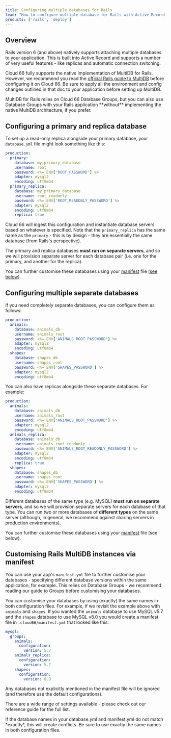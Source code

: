 ```yaml
---
title: Configuring multiple databases for Rails
lead: "How to configure multiple database for Rails with Active Record (i.e. native Rails MultiDB)"
products: ['rails', 'deploy']
---
```

 
## Overview

Rails version 6 (and above) natively supports attaching multiple databases to your application. This is built into Active Record and supports a number of very useful features - like replicas and automatic connection switching. 

Cloud 66 fully supports the native implementation of MultiDB for Rails. However, we recommend you read the [official Rails guide to MultiDB](https://guides.rubyonrails.org/active_record_multiple_databases/) before configuring it on Cloud 66. Be sure to apply all the environment and config changes outlined in that doc to your application before setting up MultiDB.

<Callout type="info" title="MultiDB is optional">
MultiDB for Rails relies on Cloud 66 Database Groups, but you can also use Database Groups with your Rails application **without** implementing the native MultiDB architecture, if you prefer.
</Callout>

## Configuring a primary and replica database

To set up a read-only replica alongside your primary database, your `database.yml` file might look something like this:

```yaml
production:
  primary:
    database: my_primary_database
    username: root
    password: <%= ENV['ROOT_PASSWORD'] %>
    adapter: mysql2
    encoding: utf8mb4
  primary_replica:
    database: my_primary_database
    username: root_readonly
    password: <%= ENV['ROOT_READONLY_PASSWORD'] %>
    adapter: mysql2
    encoding: utf8mb4
    replica: true
```

Cloud 66 will ingest this configuration and instantiate database servers based on whatever is specified. Note that the `primary_replica` has the same name as the `primary` - this is by design - they are essentially the same database (from Rails's perspective).

The primary and replica databases **must run on separate servers**, and so we will provision separate server for each database pair (i.e. one for the primary, and another for the replica). 

You can further customise these databases using your [manifest](/:product/:version?/manifest/building-a-manifest-file#manifest-tutorial) file ([see below](#customising-rails-multidb-instances-via-manifest)).

## Configuring multiple separate databases

If you need completely separate databases, you can configure them as follows:

```yaml
production:
  animals:
    database: animals_db
    username: animals_root
    password: <%= ENV['ANIMALS_ROOT_PASSWORD'] %>
    adapter: mysql2
    encoding: utf8mb4
  shapes:
    database: shapes_db
    username: shapes_root
    password: <%= ENV['SHAPES_PASSWORD'] %>
    adapter: mysql2
    encoding: utf8mb4
```

You can also have replicas alongside these separate databases. For example:

```yaml
production:
  animals:
    database: animals_db
    username: animals_root
    password: <%= ENV['ANIMALS_ROOT_PASSWORD'] %>
    adapter: mysql2
    encoding: utf8mb4
  animals_replica:
    database: animals_db
    username: animals_root_readonly
    password: <%= ENV['ANIMALS_ROOT_READONLY_PASSWORD'] %>
    adapter: mysql2
    encoding: utf8mb4
    replica: true    
  shapes:
    database: shapes_db
    username: shapes_root
    password: <%= ENV['SHAPES_PASSWORD'] %>
    adapter: mysql2
    encoding: utf8mb4
```

Different databases of the same type (e.g. MySQL) **must run on separate servers**, and so we will provision separate servers for each database of that type. You can run two or more databases of **different types** on the same server (although, in general, we recommend against sharing servers in production environments).

You can further customise these databases using your [manifest](/:product/:version?/manifest/building-a-manifest-file#manifest-tutorial) file (see below).

## Customising Rails MultiDB instances via manifest

You can use your app's `manifest.yml` file to further customise your databases - specifying different database versions within the same application, for example. This relies on Database Groups - we recommend reading our guide to Groups before customising your databases. 

You can customise your databases by using (exactly) the same names in both configuration files. For example, if we revisit the example above with `animals` and `shapes`. If you wanted the `animals` database to use MySQL v5.7 and the `shapes` database to use MySQL v8.0 you would create a manifest file in `.cloud66/manifest.yml` that looked like this: 

```yaml
mysql:
  groups:
    animals:
      configuration:
        version: 5.7
    animals_replica:
      configuration:
        version: 5.7
    shapes:
      configuration:
        version: 8.0
```

Any databases not explicitly mentioned in the manifest file will be ignored (and therefore use the default configurations).

There are a wide range of settings available - please check out our reference guide for the full list. 

<Callout type="warning" title="Check that database names match in configs">
If the database names in your database.yml and manifest.yml do not match *exactly*, this will create conflicts. Be sure to use exactly the same names in both configuration files.
</Callout>